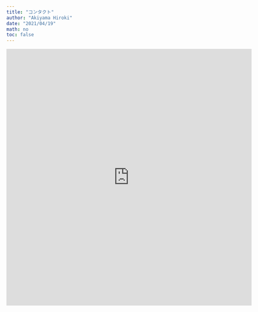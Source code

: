 ```yaml
---
title: "コンタクト"
author: "Akiyama Hiroki"
date: "2021/04/19"
math: no
toc: false
---
```



<iframe src="https://docs.google.com/forms/d/e/1FAIpQLSetA5EjYBDIbQ4yCBmxEaFiut0ezq6PdFp6yVVttaL-geGdNQ/viewform?embedded=true" width="640" height="670" frameborder="0" marginheight="0" marginwidth="0">読み込んでいます…</iframe>
